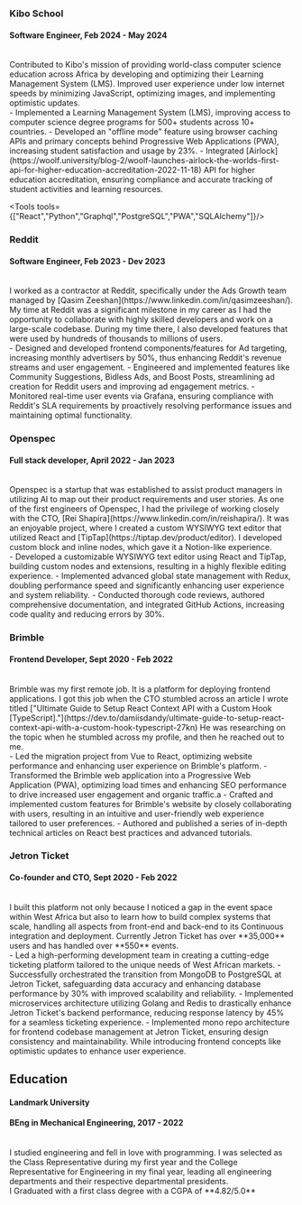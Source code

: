 ### Kibo School

#### Software Engineer, Feb 2024 - May 2024

<br />
Contributed to Kibo's mission of providing world-class computer science education across Africa by developing and optimizing their Learning Management System (LMS).
Improved user experience under low internet speeds by minimizing JavaScript, optimizing images, and implementing optimistic updates.
<br />
- Implemented a Learning Management System (LMS), improving access to computer science degree programs for 500+ students across 10+ countries. 
- Developed an "offline mode" feature using browser caching APIs and primary concepts behind Progressive Web Applications (PWA), increasing student satisfaction and usage by 23%. 
- Integrated [Airlock](https://woolf.university/blog-2/woolf-launches-airlock-the-worlds-first-api-for-higher-education-accreditation-2022-11-18) API for higher education accreditation, ensuring compliance and accurate tracking of student activities and learning resources.

<Tools tools={["React","Python","Graphql","PostgreSQL","PWA","SQLAlchemy"]}/>
<Divider />

### Reddit

#### Software Engineer, Feb 2023 - Dev 2023

<br />
I worked as a contractor at Reddit, specifically under the Ads Growth team managed
by [Qasim Zeeshan](https://www.linkedin.com/in/qasimzeeshan/). My time at Reddit
was a significant milestone in my career as I had the opportunity to collaborate
with highly skilled developers and work on a large-scale codebase. During my time
there, I also developed features that were used by hundreds of thousands to millions
of users.
<br />
- Designed and developed frontend components/features for Ad targeting, increasing monthly advertisers by 50%, thus enhancing Reddit's revenue streams and user engagement.
- Engineered and implemented features like Community Suggestions, Bidless Ads, and Boost Posts, streamlining ad creation for Reddit users and improving ad engagement metrics.
- Monitored real-time user events via Grafana, ensuring compliance with Reddit's SLA requirements by proactively resolving performance issues and maintaining optimal functionality.
<Tools tools={["React","Web Components","Lit","Python","Graphql","Jest","Playwright","Graphana"]}/>
<Divider />

### Openspec

#### Full stack developer, April 2022 - Jan 2023

<br />
Openspec is a startup that was established to assist product managers in utilizing
AI to map out their product requirements and user stories. As one of the first engineers
of Openspec, I had the privilege of working closely with the CTO, [Rei Shapira](https://www.linkedin.com/in/reishapira/).
It was an enjoyable project, where I created a custom WYSIWYG text editor that utilized
React and [TipTap](https://tiptap.dev/product/editor). I developed custom block and
inline nodes, which gave it a Notion-like experience.
<br />
- Developed a customizable WYSIWYG text editor using React and TipTap, building custom nodes and extensions, resulting in a highly flexible editing experience.
- Implemented advanced global state management with Redux, doubling performance speed and significantly enhancing user experience and system reliability.
- Conducted thorough code reviews, authored comprehensive documentation, and integrated GitHub Actions, increasing code quality and reducing errors by 30%.
<Tools tools={["React","Nodejs","Cypress","Figma","OpenAI","Github Actions","Docker",]}/>
<Divider />

### Brimble

#### Frontend Developer, Sept 2020 - Feb 2022

<br />
Brimble was my first remote job. It is a platform for deploying frontend applications.
I got this job when the CTO stumbled across an article I wrote titled ["Ultimate
Guide to Setup React Context API with a Custom Hook [TypeScript]."](https://dev.to/damiisdandy/ultimate-guide-to-setup-react-context-api-with-a-custom-hook-typescript-27kn)
He was researching on the topic when he stumbled across my profile, and then he reached
out to me.
<br />
- Led the migration project from Vue to React, optimizing website performance and enhancing user experience on Brimble's platform.
- Transformed the Brimble web application into a Progressive Web Application (PWA), optimizing load times and enhancing SEO performance to drive increased user engagement and organic traffic.a
- Crafted and implemented custom features for Brimble's website by closely collaborating with users, resulting in an intuitive and user-friendly web experience tailored to user preferences.
- Authored and published a series of in-depth technical articles on React best practices and advanced tutorials.
<Tools tools={["React", "Vuejs", "SCSS", "Nodejs", "Technical Writing", "PWA"]} />
<Divider />

### Jetron Ticket

#### Co-founder and CTO, Sept 2020 - Feb 2022

<br/>
I built this platform not only because I noticed a gap in the event space within West Africa but also to learn how to build
complex systems that scale, handling all aspects from front-end and back-end to its
Continuous integration and deployment. Currently Jetron Ticket has over **35,000** users
and has handled over **550** events.
<br />
- Led a high-performing development team in creating a cutting-edge ticketing platform tailored to the unique needs of West African markets.
- Successfully orchestrated the transition from MongoDB to PostgreSQL at Jetron Ticket, safeguarding data accuracy and enhancing database performance by 30% with improved scalability and reliability.
- Implemented microservices architecture utilizing Golang and Redis to drastically enhance Jetron Ticket's backend performance, reducing response latency by 45% for a seamless ticketing experience.
- Implemented mono repo architecture for frontend codebase management at Jetron Ticket, ensuring design consistency and maintainability. While introducing frontend concepts like optimistic updates to enhance user experience.
<Tools tools={["Python","Nodejs","React","Nextjs","Go","AWS","MongoDB","PostgreSQL","Redis","Jest","Cypress","Graphql","JWT","CI/CD",]}/>
<Divider />

## Education

#### Landmark University
#### BEng in Mechanical Engineering, 2017 - 2022


<br />
I studied engineering and fell in love with programming. I was selected as the Class
Representative during my first year and the College Representative for Engineering
in my final year, leading all engineering departments and their respective departmental
presidents.
<br />
I Graduated with a first class degree with a CGPA of **4.82/5.0**
<Tools tools={["Machine Design","Object oriented programming","Micro-controllers","Project management","Robotics"]}/>
